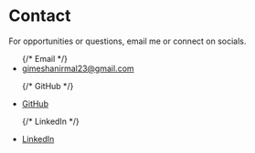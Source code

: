 # Contact

For opportunities or questions, email me or connect on socials.

<ul className="mt-6 grid gap-3 sm:gap-4">
  {/* Email */}
  <li>
    <a
      href="mailto:gimeshanirmal23@gmail.com"
      className="card group flex items-center justify-between px-4 py-3 rounded-[var(--radius)] hover:shadow-md transition-shadow"
    >
      <span className="flex items-center gap-3">
        <span className="icon-[tabler--mail] size-5 text-[var(--muted)]" aria-hidden="true"></span>
        <span className="font-medium">gimeshanirmal23@gmail.com</span>
      </span>
      <span className="icon-[tabler--chevron-right] size-5 text-[var(--muted)] group-hover:translate-x-0.5 transition-transform" aria-hidden="true"></span>
    </a>
  </li>

  {/* GitHub */}
  <li>
    <a
      href="https://github.com/gimesha-adikari"
      target="_blank"
      rel="noopener noreferrer"
      className="card group flex items-center justify-between px-4 py-3 rounded-[var(--radius)] hover:shadow-md transition-shadow"
    >
      <span className="flex items-center gap-3">
        <span className="icon-[tabler--brand-github] size-5 text-[var(--muted)]" aria-hidden="true"></span>
        <span className="font-medium">GitHub</span>
      </span>
      <span className="icon-[tabler--arrow-up-right] size-5 text-[var(--muted)] group-hover:translate-x-0.5 group-hover:-translate-y-0.5 transition-transform" aria-hidden="true"></span>
    </a>
  </li>

  {/* LinkedIn */}
  <li>
    <a
      href="https://linkedin.com/in/gimesha-nirmal-490245343"
      target="_blank"
      rel="noopener noreferrer"
      className="card group flex items-center justify-between px-4 py-3 rounded-[var(--radius)] hover:shadow-md transition-shadow"
    >
      <span className="flex items-center gap-3">
        <span className="icon-[tabler--brand-linkedin] size-5 text-[var(--muted)]" aria-hidden="true"></span>
        <span className="font-medium">LinkedIn</span>
      </span>
      <span className="icon-[tabler--arrow-up-right] size-5 text-[var(--muted)] group-hover:translate-x-0.5 group-hover:-translate-y-0.5 transition-transform" aria-hidden="true"></span>
    </a>
  </li>
</ul>
